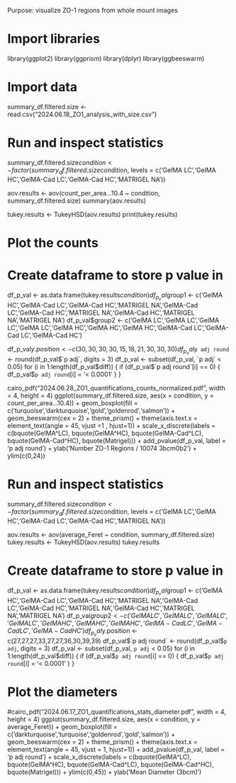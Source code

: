 Purpose: visualize ZO-1 regions from whole mount images

# Import libraries
library(ggplot2)
library(ggprism)
library(dplyr)
library(ggbeeswarm)

# Import data
summary_df.filtered.size <- read.csv("2024.06.18_ZO1_analysis_with_size.csv")

# Run and inspect statistics
summary_df.filtered.size$condition <- factor(summary_df.filtered.size$condition, levels = c('GelMA LC','GelMA HC','GelMA-Cad LC','GelMA-Cad HC','MATRIGEL NA'))

aov.results <- aov(count_per_area...10.4 ~ condition, summary_df.filtered.size)
summary(aov.results)

tukey.results <- TukeyHSD(aov.results)
print(tukey.results)

# Plot the counts
# Create dataframe to store p value in
df_p_val <- as.data.frame(tukey.results$condition)
df_p_val$group1 <- c('GelMA HC','GelMA-Cad LC','GelMA-Cad HC','MATRIGEL NA','GelMA-Cad LC','GelMA-Cad HC','MATRIGEL NA','GelMA-Cad HC','MATRIGEL NA','MATRIGEL NA')
df_p_val$group2 <- c('GelMA LC','GelMA LC','GelMA LC','GelMA LC','GelMA HC','GelMA HC','GelMA HC','GelMA-Cad LC','GelMA-Cad LC','GelMA-Cad HC')

df_p_val$y.position <- c(30,30,30,30,15,18,21,30,30,30)
df_p_val$`p adj round` <- round(df_p_val$`p adj`, digits = 3)
df_p_val <- subset(df_p_val, `p adj` < 0.05)
for (i in 1:length(df_p_val$diff)) {
  if (df_p_val$`p adj round`[i] == 0) {
    df_p_val$`p adj round`[i] = '< 0.0001' 
  }
}

cairo_pdf("2024.06.28_ZO1_quantifications_counts_normalized.pdf", width = 4, height = 4)
ggplot(summary_df.filtered.size, aes(x = condition, y = count_per_area...10.4)) +
  geom_boxplot(fill = c('turquoise','darkturquoise','gold','goldenrod','salmon')) +
  geom_beeswarm(cex = 2) +
  theme_prism() +
  theme(axis.text.x = element_text(angle = 45, vjust =1 , hjust=1)) +
  scale_x_discrete(labels = c(bquote(GelMA^LC), bquote(GelMA^HC), bquote(GelMA-Cad^LC), bquote(GelMA-Cad^HC), bquote(Matrigel))) +
  add_pvalue(df_p_val, label = 'p adj round') +
  ylab('Number ZO-1 \n Regions / 10\u2074 \u03bcm\u00b2') +
  ylim(c(0,24))

# Run and inspect statistics
summary_df.filtered.size$condition <- factor(summary_df.filtered.size$condition, levels = c('GelMA LC','GelMA HC','GelMA-Cad LC','GelMA-Cad HC','MATRIGEL NA'))

aov.results <- aov(average_Feret ~ condition, summary_df.filtered.size)
tukey.results <- TukeyHSD(aov.results)
tukey.results

# Create dataframe to store p value in
df_p_val <- as.data.frame(tukey.results$condition)
df_p_val$group1 <- c('GelMA HC','GelMA-Cad LC','GelMA-Cad HC','MATRIGEL NA','GelMA-Cad LC','GelMA-Cad HC','MATRIGEL NA','GelMA-Cad HC','MATRIGEL NA','MATRIGEL NA')
df_p_val$group2 <- c('GelMA LC','GelMA LC','GelMA LC','GelMA LC','GelMA HC','GelMA HC','GelMA HC','GelMA-Cad LC','GelMA-Cad LC','GelMA-Cad HC')
df_p_val$y.position <- c(27,27,27,33,27,27,36,30,39,39)
df_p_val$`p adj round` <- round(df_p_val$`p adj`, digits = 3)
df_p_val <- subset(df_p_val, `p adj` < 0.05)
for (i in 1:length(df_p_val$diff)) {
  if (df_p_val$`p adj round`[i] == 0) {
    df_p_val$`p adj round`[i] = '< 0.0001' 
  }
}

# Plot the diameters
#cairo_pdf("2024.06.17_ZO1_quantifications_stats_diameter.pdf", width = 4, height = 4)
ggplot(summary_df.filtered.size, aes(x = condition, y = average_Feret)) +
  geom_boxplot(fill = c('darkturquoise','turquoise','goldenrod','gold','salmon')) +
  geom_beeswarm(cex = 2) +
  theme_prism() +
  theme(axis.text.x = element_text(angle = 45, vjust = 1, hjust=1)) +
  add_pvalue(df_p_val, label = 'p adj round') +
  scale_x_discrete(labels = c(bquote(GelMA^LC), bquote(GelMA^HC), bquote(GelMA-Cad^LC), bquote(GelMA-Cad^HC), bquote(Matrigel))) + 
  ylim(c(0,45)) +
  ylab('Mean Diameter (\u03bcm)')

